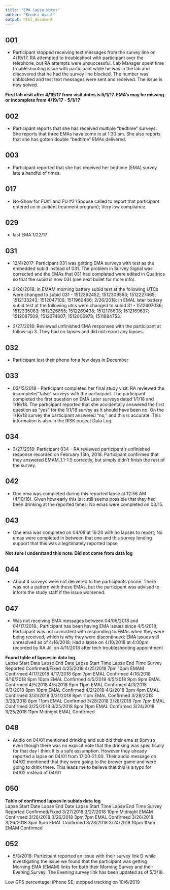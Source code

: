 ```yaml
---
title: "EMA Lapse Notes"
author: "Kendra Wyant"
output: html_document
---
```


## 001

-  Participant stopped receiving text messages from the survey line on 4/19/17. RA attempted to troubleshoot with participant over the telephone, but RA attempts were unsuccessful. Lab Manager spent time troubleshooting issue with participant while he was in the lab and discovered that he had the survey line blocked. The number was unblocked and test text messages were sent and received. The issue is now solved.   

**First lab visit after 4/19/17 from visit dates is 5/1/17. EMA's may be missing or incomplete from 4/19/17 - 5/1/17**   


## 002

- Participant reports that she has received multiple “bedtime” surveys. She reports that three EMAs have come in at 1:30 am. She also reports that she has gotten double “bedtime” EMAs delivered.    


## 003  

- Participant reported that she has received her bedtime [EMA] survey late a handful of times.   


## 017

- No-Show for FU#1 and FU #2 (Spouse called to report that participant entered an in-patient treatment program); Very low compliance.    


## 029

- last EMA 1/22/17  


## 031

- 12/4/2017: Participant 031 was getting EMA surveys with test as the embedded subid instead of 031. The problem in Survey Signal was corrected and the EMAs that 031 had completed were edited in Qualtrics so that the subid is now 031 (see next bullet for more info).   

- 2/26/2018: in EMAM morning battery subid test at the following UTCs were changed to subid 031 - 1512392452; 1512309553; 1512227465; 1512133243; 1512047106; 1511960486; 2/26/2018: in EMAL later battery subid test at the following utcs were changed to subid 31 - 1512407036; 1512335063; 1512326855; 1512269438; 1512178633; 1512169637; 1512087509; 1512074607; 1512006978; 1511984753.   

- 2/27/2018: Reviewed unfinished EMA responses with the participant at follow-up 3. They had no lapses and did not report any lapses.   


## 032

- Participant lost their phone for a few days in December


## 033

- 03/15/2018 - Participant completed her final study visit. RA reviewed the incomplete/”false” surveys with the participant. The participant completed the first question on EMA Later surveys dated 1/1/18 and 1/16/18. The participant reported that she accidentally answered the first question as “yes” for the 1/1/18 survey as it should have been no. On the 1/16/18 survey the participant answered “no,” and this is accurate. This information is also in the RISK project Data Log. 


## 034

- 3/27/2018: Participant 034 – RA reviewed participant’s unfinished response recorded on February 13th, 2018. Participant confirmed that they answered EMAM_1.1-1.5 correctly, but simply didn’t finish the rest of the survey.     


## 042

- One ema was completed during this reported lapse at 12:56 AM (4/10/18). Given how early this is it still seems possible that they had been drinking at the reported times; No emas were completed on 03/15.   


## 043

- One ema was completed on 04/08 at 16:20 with no lapses to report; No emas were completed in between that one and this survey lending support that this was a legitimately reported lapse   

**Not sure I understand this note. Did not come from data log**


## 044

- About 4 surveys were not delivered to the participants phone. There was not a pattern with these EMAs, but the participant was advised to inform the study staff if the issue worsened.  


## 047

- Was not receiving EMA messages between 04/06/2018 and 04/17/2018.; Participant has been having EMA issues since 4/5/2018; Participant was not consistent with responding to EMAs when they were being received, which is why they were discontinued; EMA issues still unresolved as of 4/16/2018; Had a lapse on 4/10/2018 at 4:00pm recorded by RA Jill on 4/11/2018 after tech troubleshooting appointment     


**Found table of lapses in data log**    
Lapse Start Date	Lapse End Date	Lapse Start Time	Lapse End Time	Survey Reported	Confirmed/Fixed
4/25/2018	4/25/2018	7pm	10pm	EMAM	Confirmed
4/17/2018	4/17/2018	6pm	7pm	EMAL	Confirmed
4/16/2018	4/16/2018	8pm	10pm	EMAL	Confirmed
4/5/2018	4/5/2018	9pm	9pm	EMAL	Confirmed
4/5/2018	4/5/2018	9pm	11pm	EMAL	Confirmed
4/3/2018	4/3/2018	8pm	10pm	EMAL	Confirmed
4/2/2018	4/2/2018	3pm	4pm	EMAL	Confirmed
3/31/2018	3/31/2018	8pm	11pm	EMAL	Confirmed
3/28/2018	3/28/2018	8pm	11pm	EMAL	Confirmed
3/28/2018	3/28/2018	7pm	7pm	EMAL	Confirmed
3/25/2018	3/25/2018	8pm	11pm	EMAL	Confirmed
3/24/2018	3/25/2018	11pm	Midnight	EMAL	Confirmed

  
## 048

- Audio on 04/01 mentioned drinking and sub did their ema at 9pm so even though there was no explicit note that the drinking was specifically for that day I think it is a safe assumption. However they already reported a lapse on 04/01 from 17:00-21:00. Their audio message on 04/02 mentioned that they were going to the brewer game and were going to drink there. This leads me to believe that this is a typo for 04/02 instead of 04/01



## 050 

**Table of confirmed lapses in subids data log**     
Lapse Start Date	Lapse End Date	Lapse Start Time	Lapse End Time	Survey Reported	Confirmed/Fixed
3/27/2018	3/27/2018	10pm	Midnight	EMAM	Confirmed
3/26/2018	3/26/2018	3pm	7pm	EMAL	Confirmed
3/26/2018	3/26/2018	3pm	9pm	EMAL	Confirmed
3/23/2018	3/24/2018	10pm	10am	EMAM	Confirmed


## 052

- 5/3/2018: Participant reported an issue with their survey link Ð while investigating the issue we found that the participant was getting Morning EMA (EMAM) links for both their Morning Survey and their Evening Survey. The Evening survey link has been updated as of 5/3/18.   




Low GPS percentage; iPhone SE; stopped tracking on 10/6/2019
